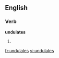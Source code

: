 
==English==

===Verb===
'''undulates'''

# {{third-person singular of|undulate}}

[[fr:undulates]]
[[vi:undulates]]